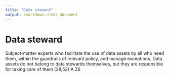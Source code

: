 ```yaml
---
title: "Data steward"
output: rmarkdown::html_document
---
```


# Data steward

Subject-matter experts who facilitate the  use of data assets by all who need  them,  within the guardrails of relevant  policy,  and manage  exceptions. Data assets do  not belong to data stewards  themselves,  but they are responsible for taking care of  them (28,52).A Z6
